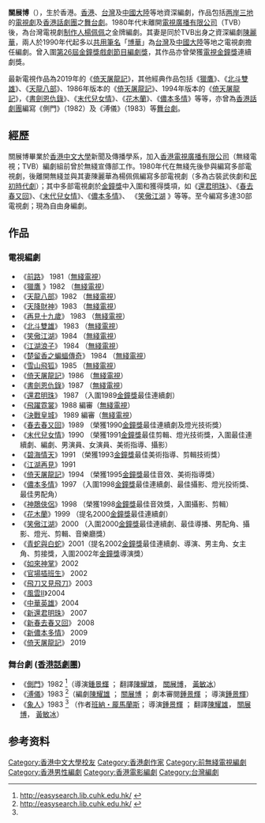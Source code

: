 {{BLPsources|time=2020-12-15T04:04:33+00:00}}
{{藝人
|姓名 = 關展博
|類型 = 編劇
|圖片 =<!--建議使用自由版權圖像-->
|圖片尺寸 =
|圖片簡介 =
|羅馬拼音 = Kwan Chin-Pok
|英文名 = Edwin Kwan
|國籍 = {{CNHK}}
|民族 = [[漢族|漢族]]
|籍貫 =
|出生日期 = 
|出生地點 = {{BHKG}}
|逝世日期 =
|逝世地點 =
|職業 = 編劇
|語言 = 粵語、華語、英語
|教育程度 = [[香港中文大學|香港中文大學]]新聞及傳播學系學士
|宗教信仰 =
|配偶 = [[陳麗華_(編劇)|陳麗華]]
|兒女 = 一子一女
|父母 =
|音樂類型 =
|演奏樂器 =
|出道地點 =
|出道作 =
|出道日期 =
|代表作 =
|活躍年代 = 1981年至今
|唱片公司 =
|經紀公司 =
|網站 =
|相關團體 =
|獎項 =
|IMDb = 3451232
}}
'''關展博'''（{{lang-en|Edwin Kwan Chin-Pok}}），生於香港。[[香港|香港]]、[[台灣|台灣]]及[[中國大陸|中國大陸]]等地資深編劇，作品包括[[两岸三地|两岸三地]]的[[電視劇|電視劇]]及[[香港話劇團|香港話劇團]]之[[舞台劇|舞台劇]]。1980年代末離開[[電視廣播有限公司|電視廣播有限公司]]（TVB）後，為台灣電視劇[[制作人|制作人]][[楊佩佩|楊佩佩]]之金牌編劇。其妻是同於TVB出身之資深編劇[[陳麗華_(編劇)|陳麗華]]，兩人於1990年代起多以[[共用筆名|共用筆名]]「[[博華|博華]]」為[[台灣|台灣]]及[[中國大陸|中國大陸]]等地之電視劇擔任編劇。曾入圍[[第26屆金鐘獎|第26屆金鐘獎]][[金鐘獎戲劇節目編劇獎|戲劇節目編劇獎]]，其作品亦曾榮獲[[電視金鐘獎|電視金鐘獎]]連續劇獎。

最新電視作品為2019年的《[[倚天屠龍記_(2019年電視劇)|倚天屠龍記]]》，其他經典作品包括《[[獵鷹_(電視劇)|獵鷹]]》、《[[北斗雙雄|北斗雙雄]]》、《[[天龍八部_(1982年電視劇)|天龍八部]]》、1986年版本的《[[倚天屠龍記_(1986年電視劇)|倚天屠龍記]]》、1994年版本的《[[倚天屠龍記_(1994年電視劇)|倚天屠龍記]]》，《[[書劍恩仇錄_(1987年電視劇)|書劍恩仇錄]]》、《[[末代兒女情|末代兒女情]]》、《[[花木蘭_(1999年電視劇)|花木蘭]]》、《[[儂本多情_(1997年電視劇)|儂本多情]]》等等，亦曾為[[香港話劇團|香港話劇團]]編寫《側門》（1982）及《溥儀》（1983）等[[舞台劇|舞台劇]]。

== 經歷 ==
關展博畢業於[[香港中文大學|香港中文大學]]新聞及傳播學系，加入[[香港|香港]][[電視廣播有限公司|電視廣播有限公司]]（無綫電視；TVB）編劇組前曾於無綫宣傳部工作。1980年代在無綫先後參與編寫多部電視劇，後離開無綫並與其妻陳麗華為楊佩佩編寫多部電視劇（多為古裝武俠劇和[[民初|民初]][[時代劇|時代劇]]）；其中多部電視劇於[[金鐘獎|金鐘獎]]中入圍和獲得獎項，如《[[還君明珠|還君明珠]]》、《[[春去春又回|春去春又回]]》、《[[末代兒女情|末代兒女情]]》、《[[儂本多情_(1997年電視劇)|儂本多情]]》、 《[[笑傲江湖_(2000年台灣電視劇)|笑傲江湖]] 》等等。至今編寫多達30部電視劇；現為自由身編劇。

== 作品 ==
=== 電視編劇 ===
* 《[[前路|前路]]》 1981（[[電視廣播有限公司|無綫電視]]）
* 《[[獵鷹_(電視劇)|獵鷹]] 》1982 （[[電視廣播有限公司|無綫電視]]）
* 《[[天龍八部_(1982年電視劇)|天龍八部]]》1982 （[[電視廣播有限公司|無綫電視]]）
* 《[[天降財神_(1983年電視劇)|天降財神]]》1983 （[[電視廣播有限公司|無綫電視]]）
* 《[[再見十九歲|再見十九歲]]》 1983 （[[電視廣播有限公司|無綫電視]]）
* 《[[北斗雙雄|北斗雙雄]]》 1983 （[[電視廣播有限公司|無綫電視]]）
* 《[[笑傲江湖_(1984年電視劇)|笑傲江湖]]》1984 （[[電視廣播有限公司|無綫電視]]）
* 《[[江湖浪子_(電視劇)|江湖浪子]]》 1984 （[[電視廣播有限公司|無綫電視]]）
* 《[[楚留香之蝙蝠傳奇_(電視劇)|楚留香之蝙蝠傳奇]]》 1984 （[[電視廣播有限公司|無綫電視]]）
* 《[[雪山飛狐_(1985年電視劇)|雪山飛狐]]》1985 （[[電視廣播有限公司|無綫電視]]）
* 《[[倚天屠龍記_(1986年電視劇)|倚天屠龍記]]》1986 （[[電視廣播有限公司|無綫電視]]）
* 《[[書劍恩仇錄_(1987年電視劇)|書劍恩仇錄]]》1987 （[[電視廣播有限公司|無綫電視]]）
* 《[[還君明珠_(電視劇)|還君明珠]]》 1987 （入圍1989[[金鐘獎|金鐘獎]]最佳連續劇）
* 《[[飛躍霓裳|飛躍霓裳]]》1988 編審（[[無綫電視|無綫電視]]）
* 《[[決戰皇城|決戰皇城]]》 1989  編審（[[無綫電視|無綫電視]]）
* 《[[春去春又回|春去春又回]]》1989 （榮獲1990[[金鐘獎|金鐘獎]]最佳連續劇及燈光技術獎）
* 《[[末代兒女情|末代兒女情]]》1990 （榮獲1991[[金鐘獎|金鐘獎]]最佳剪輯、燈光技術獎，入圍最佳連續劇、編劇、男演員、女演員、美術指導、攝影）
* 《[[碧海情天|碧海情天]]》1991 （榮獲1993[[金鐘獎|金鐘獎]]最佳美術指導、剪輯技術獎）
* 《[[江湖再見|江湖再見]]》1991
* 《[[倚天屠龍記_(1994年電視劇)|倚天屠龍記]]》1994 （榮獲1995[[金鐘獎|金鐘獎]]最佳音效、美術指導獎）
* 《[[儂本多情_(1997年電視劇)|儂本多情]]》1997 （入圍1998[[金鐘獎|金鐘獎]]最佳連續劇、最佳攝影、燈光投術獎、最佳男配角）
* 《[[神鵰俠侶_(1998年臺視電視劇)|神鵰俠侶]]》1998 （榮獲1998[[金鐘獎|金鐘獎]]最佳音效獎，入圍攝影、剪輯）
* 《[[花木蘭_(1999年電視劇)|花木蘭]]》1999 （提名2000[[金鐘獎|金鐘獎]]最佳連續劇）
* 《[[笑傲江湖_(2000年台灣電視劇)|笑傲江湖]]》2000 （入圍2000[[金鐘獎|金鐘獎]]最佳連續劇、最佳導播、男配角、攝影、燈光、剪輯、音樂廳獎）
* 《[[青蛇與白蛇|青蛇與白蛇]]》2001（提名2002[[金鐘獎|金鐘獎]]最佳連續劇、導演、男主角、女主角、剪接獎，入圍2002年[[金鐘獎|金鐘獎]]導演獎）
* 《[[如來神掌_(2002年電視劇)|如來神掌]]》2002
* 《[[官場插班生|官場插班生]]》 2002
* 《[[飛刀又見飛刀_(電視劇)|飛刀又見飛刀]]》2003
* 《[[風雲II|風雲II]]》2004
* 《[[中華英雄_(2004年電視劇)|中華英雄]]》2004
* 《[[新還君明珠|新還君明珠]]》 2007
* 《[[新春去春又回|新春去春又回]]》 2008
* 《[[新儂本多情|新儂本多情]]》 2009
* 《[[倚天屠龍記_(2019年電視劇)|倚天屠龍記]]》 2019

=== 舞台劇 ([[香港話劇團|香港話劇團]]) ===
* 《[[側門|側門]]》1982 <ref name="#1">[http://easysearch.lib.cuhk.edu.hk/primo_library/libweb/action/display.do?tabs=detailsTab&ct=display&fn=search&doc=CUHK_III.b24018971&indx=3&recIds=CUHK_III.b24018971&recIdxs=2&elementId=2&renderMode=poppedOut&displayMode=full&frbrVersion=4&dscnt=0&vl(2609337UI0)=creator&scp.scps=scope%3A%28CUHK_III%29&vl(13356420UI1)=all_items&tab=book_tab&dstmp=1443615661749&vl(freeText0)=%20%E9%97%9C%E5%B1%95%E5%8D%9A&vid=CUHK&mode=Basic http://easysearch.lib.cuhk.edu.hk/] {{webarchive|url=https://web.archive.org/web/20151002011756/http://easysearch.lib.cuhk.edu.hk/primo_library/libweb/action/display.do?tabs=detailsTab&ct=display&fn=search&doc=CUHK_III.b24018971&indx=3&recIds=CUHK_III.b24018971&recIdxs=2&elementId=2&renderMode=poppedOut&displayMode=full&frbrVersion=4&dscnt=0&vl(2609337UI0)=creator&scp.scps=scope%3A%28CUHK_III%29&vl(13356420UI1)=all_items&tab=book_tab&dstmp=1443615661749&vl(freeText0)=%20%E9%97%9C%E5%B1%95%E5%8D%9A&vid=CUHK&mode=Basic |date=2015-10-02 }}</ref>（導演[[鍾景輝|鍾景輝]] ； 翻譯[[陳耀雄|陳耀雄]]， [[關展博|關展博]]， [[黃敏冰|黃敏冰]]）
* 《[[溥儀|溥儀]]》1983 <ref>[http://easysearch.lib.cuhk.edu.hk/primo_library/libweb/action/display.do?tabs=detailsTab&ct=display&fn=search&doc=CUHK_III.b24019392&indx=6&recIds=CUHK_III.b24019392&recIdxs=5&elementId=5&renderMode=poppedOut&displayMode=full&frbrVersion=4&dscnt=0&vl(2609337UI0)=creator&scp.scps=scope%3A%28CUHK_III%29&vl(13356420UI1)=all_items&tab=book_tab&dstmp=1443615661749&vl(freeText0)=%20%E9%97%9C%E5%B1%95%E5%8D%9A&vid=CUHK&mode=Basic http://easysearch.lib.cuhk.edu.hk/] {{webarchive|url=https://web.archive.org/web/20151001213750/http://easysearch.lib.cuhk.edu.hk/primo_library/libweb/action/display.do?tabs=detailsTab&ct=display&fn=search&doc=CUHK_III.b24019392&indx=6&recIds=CUHK_III.b24019392&recIdxs=5&elementId=5&renderMode=poppedOut&displayMode=full&frbrVersion=4&dscnt=0&vl(2609337UI0)=creator&scp.scps=scope%3A%28CUHK_III%29&vl(13356420UI1)=all_items&tab=book_tab&dstmp=1443615661749&vl(freeText0)=%20%E9%97%9C%E5%B1%95%E5%8D%9A&vid=CUHK&mode=Basic |date=2015-10-01 }}</ref>（編劇[[陳耀雄|陳耀雄]] ； [[關展博|關展博]] ； 劇本審閱[[鍾景輝|鍾景輝]] ； 導演[[鍾景輝|鍾景輝]]）
* 《[[象人|象人]]》1983 <ref name="#1"/> （作者[[班納・龎馬蘭斯|班納・龎馬蘭斯]]； 導演[[鍾景輝|鍾景輝]] ； 翻譯[[陳耀雄|陳耀雄]]， [[關展博|關展博]]， [[黃敏冰|黃敏冰]]）

== 参考资料 ==
<references/>

[[Category:香港中文大學校友|Category:香港中文大學校友]]
[[Category:香港劇作家|Category:香港劇作家]]
[[Category:前無綫電視編劇|Category:前無綫電視編劇]]
[[Category:香港男性編劇|Category:香港男性編劇]]
[[Category:香港電影編劇|Category:香港電影編劇]]
[[Category:台灣編劇|Category:台灣編劇]]